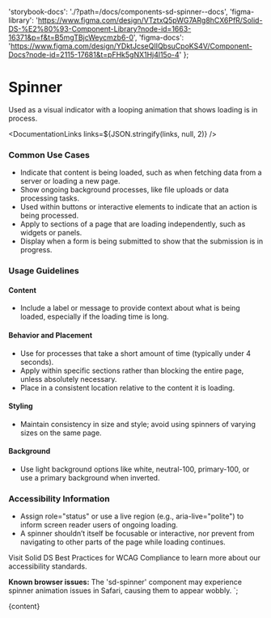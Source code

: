 

  'storybook-docs': './?path=/docs/components-sd-spinner--docs',
  'figma-library':
    'https://www.figma.com/design/VTztxQ5pWG7ARg8hCX6PfR/Solid-DS-%E2%80%93-Component-Library?node-id=1663-16371&p=f&t=B5mgTBjcWeycmzb6-0',
  'figma-docs':
    'https://www.figma.com/design/YDktJcseQIIQbsuCpoKS4V/Component-Docs?node-id=2115-17681&t=pFHk5gNX1Hj4l15o-4'
};

# Spinner

Used as a visual indicator with a looping animation that shows loading is in process.

<DefaultStory />

<DocumentationLinks links=${JSON.stringify(links, null, 2)} />

### Common Use Cases

- Indicate that content is being loaded, such as when fetching data from a server or loading a new page.
- Show ongoing background processes, like file uploads or data processing tasks.
- Used within buttons or interactive elements to indicate that an action is being processed.
- Apply to sections of a page that are loading independently, such as widgets or panels.
- Display when a form is being submitted to show that the submission is in progress.

### Usage Guidelines

#### Content

- Include a label or message to provide context about what is being loaded, especially if the loading time is long.

#### Behavior and Placement

- Use for processes that take a short amount of time (typically under 4 seconds).
- Apply within specific sections rather than blocking the entire page, unless absolutely necessary.
- Place in a consistent location relative to the content it is loading.

#### Styling

- Maintain consistency in size and style; avoid using spinners of varying sizes on the same page.

#### Background

- Use light background options like white, neutral-100, primary-100, or use a primary background when inverted.

### Accessibility Information

- Assign role="status" or use a live region (e.g., aria-live="polite") to inform screen reader users of ongoing loading.
- A spinner shouldn’t itself be focusable or interactive, nor prevent from navigating to other parts of the page while loading continues.

Visit <sd-link href="https://www.figma.com/design/YDktJcseQIIQbsuCpoKS4V/Component-Docs?node-id=10708-5011&t=Z1FxSGWkmXG5r5sw-4" target="_blank">Solid DS Best Practices for WCAG Compliance</sd-link> to learn more about our accessibility standards.

<sd-notification variant="warning" open>**Known browser issues:** The 'sd-spinner' component may experience spinner animation issues in Safari, causing them to appear wobbly.</sd-notification>
`;

<Meta title="Components/sd-spinner/Overview" />

<OverviewFormatter story={SdSpinnerStories.Default}>{content}</OverviewFormatter>

